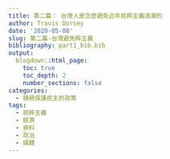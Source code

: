 ```yaml
---
title: 第二篇： 台灣人是怎麼避免近年民粹主義浪潮的
author: Travis Dorsey
date: '2020-05-08'
slug: 第二篇-台灣避免粹主義
bibliography: part1_bib.bib
output:
  blogdown::html_page:
    toc: true
    toc_depth: 2
    number_sections: false
categories:
  - 積極保護民主的政策
tags:
  - 民粹主義
  - 經濟
  - 資料
  - 政治
  - 媒體
---
```


